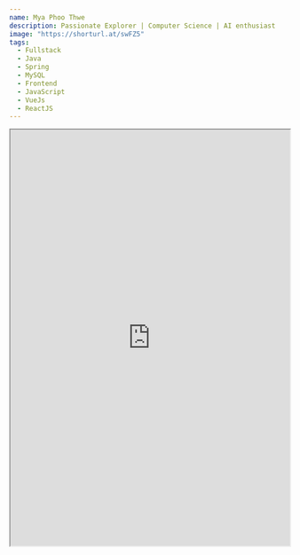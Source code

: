 ---
name: Mya Phoo Thwe
description: Passionate Explorer | Computer Science | AI enthusiast
image: "https://shorturl.at/swFZ5"
tags:
  - Fullstack
  - Java
  - Spring
  - MySQL
  - Frontend
  - JavaScript
  - VueJs
  - ReactJS
---

<div>
  <iframe
    src="https://myaphoo17.github.io/MyDevCard/"
    title="My DevCard"
    width="100%"
    height="750"
    style={{ border: "none" }}
  ></iframe>
</div>
